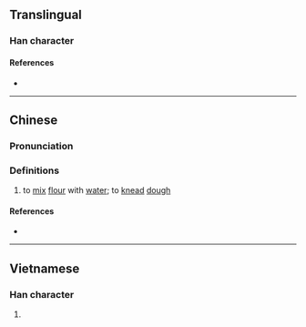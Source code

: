 {{character info/new}}
==Translingual==

===Han character===
{{Han char|rn=85|rad=水|as=06|sn=9|four=34189|canj=EKF|ids=⿰氵灰}}

====References====
* {{Han ref|kx=0619.170|dkj=17352|dj=1014.110|hdz=31605.020|uh=6D03|ud=27907|bh=CFA4|bd=53156}}

----

==Chinese==
{{zh-forms}}

===Pronunciation===
{{zh-pron
|m=huī
|c=fui1
|mc=
|oc=
|ma=
|cat=v
}}

===Definitions===
{{zh-hanzi}}

# to [[mix]] [[flour]] with [[water]]; to [[knead]] [[dough]]

====References====
* {{R:yue:Jyutping Database}}

----

==Vietnamese==

===Han character===
{{vi-readings|rs=水06|hanviet=hôi}}

# {{defn|lang=vi|sort=水06}}